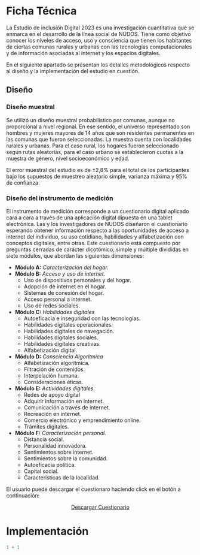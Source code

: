 # Ficha Técnica

La Estudio de inclusión Digital 2023 es una investigación cuantitativa que se enmarca en el desarrollo de la línea social de NUDOS. Tiene como objetivo conocer los niveles de acceso, uso y consciencia que tienen los habitantes de ciertas comunas rurales y urbanas con las tecnologías computacionales y de información asociadas al internet y los espacios digitales. 

En el siguiente apartado se presentan los detalles metodológicos respecto al diseño y la implementación del estudio en cuestión.

## Diseño


### Diseño muestral

Se utilizó un diseño muestral probabilístico por comunas, aunque no proporcional a nivel regional. En ese sentido, el universo representado son hombres y mujeres mayores de 14 años que son residentes permanentes en las comunas que fueron seleccionadas. La muestra cuenta con localidades rurales y urbanas. Para el caso rural, los hogares fueron seleccionado según rutas aleatorias, para el caso urbano se establecieron cuotas a la muestra de género, nivel socioeconómico y edad.

El error muestral del estudio es de ±2,8% para el total de los participantes bajo los supuestos de muestreo aleatorio simple, varianza máxima y 95% de confianza.

### Diseño del instrumento de medición

El instrumento de medición corresponde a un cuestionario digital aplicado cara a cara a través de una aplicación digital dipuesta en una tablet electrónica. Las y los investigadores de NUDOS diseñaron el cuestionario esperando obtener información respecto a las oportunidades de acceso a internet del individuo, su uso cotidiano, habilidades y alfabetización con conceptos digitales, entre otras. Este cuestionario está compuesto por preguntas cerradas de carácter dicotómico, simple y múltiple divididas en siete módulos, que abordan las siguientes dimensiones:

-   **Módulo A:** *Caracterización del hogar.*
-   **Módulo B:** *Acceso y uso de internet.*
    -   Uso de dispositivos personales y del hogar.
    -   Adopción de internet en el hogar.
    -   Sistemas de conexión del hogar.
    -   Acceso personal a internet.
    -   Uso de redes sociales.
-   **Módulo C:** *Habilidades digitales*
    -   Autoeficacia e inseguridad con las tecnologías.
    -   Habilidades digitales operacionales.
    -   Habilidades digitales de navegación.
    -   Habilidades digitales sociales.
    -   Habilidades digitales creativas.
    -   Alfabetización digital.
-   **Módulo D:** *Consciencia Algorítmica*
    -   Alfabetización algorítmica.
    -   Filtración de contenidos.
    -   Interpelación humana.
    -   Consideraciones éticas.
-   **Módulo E:** *Actividades digitales.*
    -   Redes de apoyo digital
    -   Adquirir información en internet.
    -   Comunicación a través de internet.
    -   Recreación en internet.
    -   Comercio electrónico y emprendimiento online.
    -   Trámites digitales.
-   **Módulo F:** *Caracterización personal.*
    -   Distancia social.
    -   Personalidad innovadora.
    -   Sentimientos sobre internet.
    -   Sentimientos sobre la comunidad.
    -   Autoeficacia política.
    -   Capital social.
    -   Características de la localidad.

El usuario puede descargar el cuestionaro haciendo click en el botón a continuación:

<div style="text-align: center;">
  <a href="../01_input/04_codebook/questionnaire.pdf" download class="button">Descargar Cuestionario</a>
</div>

# Implementación




```r
1 + 1
```
